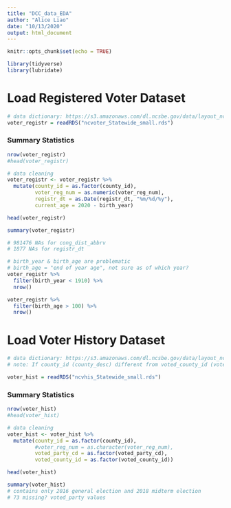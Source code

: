 ```yaml
---
title: "DCC_data_EDA"
author: "Alice Liao"
date: "10/13/2020"
output: html_document
---
```


```r
knitr::opts_chunk$set(echo = TRUE)
```

```r
library(tidyverse)
library(lubridate)
```

# Load Registered Voter Dataset
```r
# data dictionary: https://s3.amazonaws.com/dl.ncsbe.gov/data/layout_ncvoter.txt
voter_registr = readRDS("ncvoter_Statewide_small.rds")
```

### Summary Statistics
```r
nrow(voter_registr)
#head(voter_registr)

# data cleaning
voter_registr <- voter_registr %>%
  mutate(county_id = as.factor(county_id),
         voter_reg_num = as.numeric(voter_reg_num),
         registr_dt = as.Date(registr_dt, "%m/%d/%y"),
         current_age = 2020 - birth_year) 

head(voter_registr)

summary(voter_registr)

# 981476 NAs for cong_dist_abbrv
# 1877 NAs for registr_dt

# birth_year & birth_age are problematic
# birth_age = "end of year age", not sure as of which year?
voter_registr %>%
  filter(birth_year < 1910) %>%
  nrow()

voter_registr %>%
  filter(birth_age > 100) %>%
  nrow()

```
# Load Voter History Dataset
```r
# data dictionary: https://s3.amazonaws.com/dl.ncsbe.gov/data/layout_ncvhis.txt
# note: If county_id (county_desc) different from voted_county_id (voted_county_desc), this indicates the ballot chosen in primary by an unaffiliated voter

voter_hist = readRDS("ncvhis_Statewide_small.rds")
```

### Summary Statistics
```r
nrow(voter_hist)
#head(voter_hist)

# data cleaning
voter_hist <- voter_hist %>%
  mutate(county_id = as.factor(county_id),
         #voter_reg_num = as.character(voter_reg_num),
         voted_party_cd = as.factor(voted_party_cd),
         voted_county_id = as.factor(voted_county_id))

head(voter_hist)

summary(voter_hist)
# contains only 2016 general election and 2018 midterm election
# 73 missing? voted_party values
```




